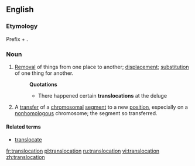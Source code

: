 ==English==

===Etymology===
Prefix {{term|trans-}} + {{term|location}}.

===Noun===
{{en-noun}}

# [[removal|Removal]] of things from one place to another; [[displacement]]; [[substitution]] of one thing for another.
#:'''Quotations'''
#:*There happened certain '''translocations''' at the deluge
# {{genetics}} A [[transfer]] of a [[chromosomal]] [[segment]] to a new [[position]], especially on a [[nonhomologous]] chromosome; the segment so transferred.

====Related terms====
*[[translocate]]

[[fr:translocation]]
[[pl:translocation]]
[[ru:translocation]]
[[vi:translocation]]
[[zh:translocation]]